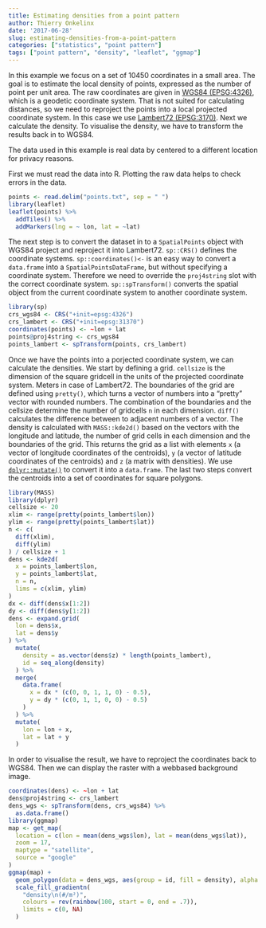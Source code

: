 ```yaml
---
title: Estimating densities from a point pattern
author: Thierry Onkelinx
date: '2017-06-28'
slug: estimating-densities-from-a-point-pattern
categories: ["statistics", "point pattern"]
tags: ["point pattern", "density", "leaflet", "ggmap"]
---
```


In this example we focus on a set of 10450 coordinates in a small area. The goal is to estimate the local density of points, expressed as the number of point per unit area. The raw coordinates are given in [WGS84 (EPSG:4326)](https://epsg.io/4326), which is a geodetic coordinate system. That is not suited for calculating distances, so we need to reproject the points into a local projected coordinate system. In this case we use [Lambert72 (EPSG:3170)](https://epsg.io/31370). Next we calculate the density. To visualise the density, we have to transform the results back in to WGS84. 

The data used in this example is real data by centered to a different location for privacy reasons.

First we must read the data into R. Plotting the raw data helps to check errors in the data.

```r
points <- read.delim("points.txt", sep = " ")
library(leaflet)
leaflet(points) %>%
  addTiles() %>%
  addMarkers(lng = ~ lon, lat = ~lat)
```

The next step is to convert the dataset in to a `SpatialPoints` object with WGS84 project and reproject it into Lambert72. `sp::CRS()` defines the coordinate systems. `sp::coordinates()<-` is an easy way to convert a `data.frame` into a `SpatialPointsDataFrame`, but without specifying a coordinate system. Therefore we need to override the `proj4string` slot with the correct coordinate system. `sp::spTransform()` converts the spatial object from the current coordinate system to another coordinate system.

```r
library(sp)
crs_wgs84 <- CRS("+init=epsg:4326")
crs_lambert <- CRS("+init=epsg:31370")
coordinates(points) <- ~lon + lat
points@proj4string <- crs_wgs84
points_lambert <- spTransform(points, crs_lambert)
```

Once we have the points into a porjected coordinate system, we can calculate the densities. We start by defining a grid. `cellsize` is the dimension of the square gridcell in the units of the projected coordinate system. Meters in case of Lambert72. The boundaries of the grid are defined using `pretty()`, which turns a vector of numbers into a "pretty" vector with rounded numbers. The combination of the boundaries and the cellsize determine the number of gridcells `n` in each dimension. `diff()` calculates the difference between to adjacent numbers of a vector. The density is calculated with `MASS::kde2d()` based on the vectors with the longitude and latitude, the number of grid cells in each dimension and the boundaries of the grid. This returns the grid as a list with elements `x` (a vector of longitude coordinates of the centroids),  `y` (a vector of latitude coordinates of the centroids) and `z` (a matrix with densities). We use [`dplyr::mutate()`](http://dplyr.tidyverse.org/) to convert it into a `data.frame`. The last two steps convert the centroids into a set of coordinates for square polygons.

```r
library(MASS)
library(dplyr)
cellsize <- 20
xlim <- range(pretty(points_lambert$lon))
ylim <- range(pretty(points_lambert$lat))
n <- c(
  diff(xlim),
  diff(ylim)
) / cellsize + 1
dens <- kde2d(
  x = points_lambert$lon,
  y = points_lambert$lat,
  n = n,
  lims = c(xlim, ylim)
)
dx <- diff(dens$x[1:2])
dy <- diff(dens$y[1:2])
dens <- expand.grid(
  lon = dens$x,
  lat = dens$y
) %>%
  mutate(
    density = as.vector(dens$z) * length(points_lambert),
    id = seq_along(density)
  ) %>%
  merge(
    data.frame(
      x = dx * (c(0, 0, 1, 1, 0) - 0.5),
      y = dy * (c(0, 1, 1, 0, 0) - 0.5)
    )
  ) %>%
  mutate(
    lon = lon + x,
    lat = lat + y
  )
```

In order to visualise the result, we have to reproject the coordinates back to WGS84. Then we can display the raster with a webbased background image.

```r
coordinates(dens) <- ~lon + lat
dens@proj4string <- crs_lambert
dens_wgs <- spTransform(dens, crs_wgs84) %>%
  as.data.frame()
library(ggmap)
map <- get_map(
  location = c(lon = mean(dens_wgs$lon), lat = mean(dens_wgs$lat)),
  zoom = 17,
  maptype = "satellite",
  source = "google"
)
ggmap(map) +
  geom_polygon(data = dens_wgs, aes(group = id, fill = density), alpha = 0.5) +
  scale_fill_gradientn(
    "density\n(#/m²)",
    colours = rev(rainbow(100, start = 0, end = .7)),
    limits = c(0, NA)
  )
```

